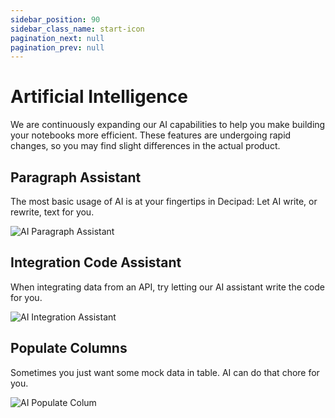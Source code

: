 ```yaml
---
sidebar_position: 90
sidebar_class_name: start-icon
pagination_next: null
pagination_prev: null
---
```


# Artificial Intelligence

We are continuously expanding our AI capabilities to help you make building your notebooks more efficient. These features are undergoing rapid changes, so you may find slight differences in the actual product.

## Paragraph Assistant

The most basic usage of AI is at your fingertips in Decipad: Let AI write, or rewrite, text for you.

![AI Paragraph Assistant](./img/ai-paragraph.png)

## Integration Code Assistant

When integrating data from an API, try letting our AI assistant write the code for you.

![AI Integration Assistant](./img/ai-code.png)

## Populate Columns

Sometimes you just want some mock data in table. AI can do that chore for you.

![AI Populate Colum](./img/ai-column.png)
